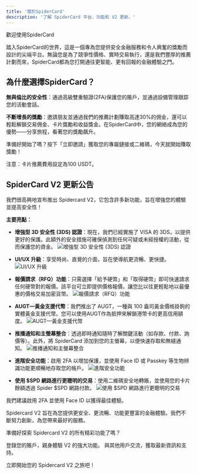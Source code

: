 ```yaml
---
title: '關於SpiderCard'
description: '了解 SpiderCard 平台、功能和 V2 更新。'
---
```


<Info>
歡迎使用SpiderCard

踏入SpiderCard的世界，這是一個專為您提供安全金融服務和令人興奮的獎勵而設計的尖端平台。無論您是為了競爭性價格、實時交易執行，還是我們豐厚的推薦計劃而來，SpiderCard都為您打開通往更智能、更有回報的金融體驗之門。
</Info>

## 為什麼選擇SpiderCard？

**無與倫比的安全性**：通過高級雙重驗證(2FA)保護您的賬戶，並通過設備管理跟踪您的活動會話。

**不斷增長的獎勵**：邀請朋友並通過我們的推薦計劃賺取高達30%的佣金，還可以輕鬆解鎖交易佣金、卡片獎勵和收益獎金。在SpiderCard中，您的網絡成為您的優勢——分享旅程，看著您的獎勵飆升。

準備好開始了嗎？按下「立即邀請」獲取您的專屬鏈接或二維碼，今天就開始賺取獎勵！

注意：卡片推薦費用設定為100 USDT。

## SpiderCard V2 更新公告

我們很高興地宣布推出 Spidercard V2，它包含許多新功能，旨在增強您的體驗並提高安全性！

**主要亮點：**

*   **增強型 3D 安全性 (3DS) 認證**：現在，我們已經實施了 VISA 的 3DS，以提供更好的保護。此額外的安全措施可確保偵測到任何可疑或未經授權的活動，從而保護您的資金。
    ![增強型 3D 安全性 (3DS) 認證](https://open.gitbook.com/~gitbook/image?url=https%3A%2F%2F576526375-files.gitbook.io%2F%7E%2Ffiles%2Fv0%2Fb%2Fgitbook-x-prod.appspot.com%2Fo%2Fspaces%252FWk98YWM2MHtAzSHwvK6L%252Fuploads%252FnzFNpsjhRYxHDCJXZqOY%252F7.png%3Falt%3Dmedia%26token%3Deb4fc202-a6f4-4a95-b92d-9c6df890bd1d&width=768&dpr=4&quality=100&sign=86a82826&sv=2)

*   **UI/UX 升級**：享受時尚、直覺的介面，旨在使導航更流暢、更快捷。
    ![UI/UX 升級](https://open.gitbook.com/~gitbook/image?url=https%3A%2F%2F576526375-files.gitbook.io%2F%7E%2Ffiles%2Fv0%2Fb%2Fgitbook-x-prod.appspot.com%2Fo%2Fspaces%252FWk98YWM2MHtAzSHwvK6L%252Fuploads%252FMlUnowwT4NxAxpv092xB%252F4.png%3Falt%3Dmedia%26token%3Dda190c39-ab73-47ab-8284-5da97dcd5a84&width=768&dpr=4&quality=100&sign=c3e31373&sv=2)

*   **報價請求（RFQ）功能**：只需選擇「給予硬幣」和「取得硬幣」即可快速請求任何硬幣對的報價。該平台可立即提供價格報價，讓您比以往更輕鬆地以最優惠的價格交易加密貨幣。
    ![報價請求（RFQ）功能](https://open.gitbook.com/~gitbook/image?url=https%3A%2F%2F576526375-files.gitbook.io%2F%7E%2Ffiles%2Fv0%2Fb%2Fgitbook-x-prod.appspot.com%2Fo%2Fspaces%252FWk98YWM2MHtAzSHwvK6L%252Fuploads%252F0kZUTT4yhfpLAwr6HxgT%252F5.png%3Falt%3Dmedia%26token%3D4ce8a757-8dc6-426a-9b77-f9e8a1920947&width=768&dpr=4&quality=100&sign=a09cf461&sv=2)

*   **AUGT—黃金支援代幣**：我們推出了 AUGT，一種與 100 盎司黃金價格掛鉤的實體黃金支援代幣。您可以使用AUGT作為抵押來解鎖港幣卡的更高信用額度。
    ![AUGT—黃金支援代幣](https://open.gitbook.com/~gitbook/image?url=https%3A%2F%2F576526375-files.gitbook.io%2F%7E%2Ffiles%2Fv0%2Fb%2Fgitbook-x-prod.appspot.com%2Fo%2Fspaces%252FWk98YWM2MHtAzSHwvK6L%252Fuploads%252F3hgTyH3KcEkswMnJg8VA%252F2.png%3Falt%3Dmedia%26token%3D3afb38e1-c9ef-48a3-807d-9161c280e5d6&width=768&dpr=1&quality=100&sign=4d150b22&sv=2)

*   **推播通知和主螢幕整合**：透過即時通知隨時了解關鍵活動（如存款、付款、詢價等）。此外，將 SpiderCard 添加到您的主螢幕，以便快速存取和無縫通知。
    ![推播通知和主螢幕整合](https://open.gitbook.com/~gitbook/image?url=https%3A%2F%2F576526375-files.gitbook.io%2F%7E%2Ffiles%2Fv0%2Fb%2Fgitbook-x-prod.appspot.com%2Fo%2Fspaces%252FWk98YWM2MHtAzSHwvK6L%252Fuploads%252F4rjbeEzYbs7jazsLNSF6%252FUntitled%2520design%2520%2811%29.png%3Falt%3Dmedia%26token%3D38451910-0637-41c9-b214-f9972207e266&width=768&dpr=4&quality=100&sign=a336b582&sv=2)

*   **進階安全功能**：啟用 2FA 以增加保護，並使用 Face ID 或 Passkey 等生物辨識功能更順暢地存取您的帳戶。
    ![進階安全功能](https://open.gitbook.com/~gitbook/image?url=https%3A%2F%2F576526375-files.gitbook.io%2F%7E%2Ffiles%2Fv0%2Fb%2Fgitbook-x-prod.appspot.com%2Fo%2Fspaces%252FWk98YWM2MHtAzSHwvK6L%252Fuploads%252FrCKuaHkBVXaPef7a5VaF%252F6.png%3Falt%3Dmedia%26token%3D3006ccd7-0603-46b8-b936-021e5e1c3751&width=768&dpr=4&quality=100&sign=b8e96d4c&sv=2)

*   **使用 $SPD 網路進行更聰明的交易**：使用二維碼安全地轉賬，並使用您的卡片餘額透過 Spider $SPD 網路付款。
    ![使用 $SPD 網路進行更聰明的交易](https://open.gitbook.com/~gitbook/image?url=https%3A%2F%2F576526375-files.gitbook.io%2F%7E%2Ffiles%2Fv0%2Fb%2Fgitbook-x-prod.appspot.com%2Fo%2Fspaces%252FWk98YWM2MHtAzSHwvK6L%252Fuploads%252FtpTOA5e9Bw0llcDprNg0%252F3.png%3Falt%3Dmedia%26token%3D39065f0d-a956-4f7a-801a-85e9e13afa45&width=768&dpr=4&quality=100&sign=2a233b12&sv=2)

我們建議啟用 2FA 並使用 Face ID 以獲得最佳體驗。

Spidercard V2 旨在為您提供更安全、更流暢、功能更豐富的金融體驗。我們不斷努力創新，為您帶來最好的服務。

準備好探索 Spidercard V2 的所有精彩功能了嗎？

<CardGroup cols={2}>
  <Card title="訪問儀表板" icon="gauge-high" href="https://pro.spidercard.io">
    登錄您的賬戶，親身體驗 V2 的強大功能。
  </Card>
  <Card title="加入社群" icon="discord" href="https://t.me/SpiderCardGlobal">
    與其他用戶交流，獲取最新資訊和支持。
  </Card>
</CardGroup>

立即開始您的 Spidercard V2 之旅吧！
